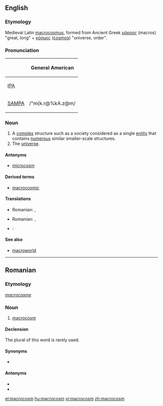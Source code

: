 ==English==
{{wikipedia}}

===Etymology===
Medieval Latin [[macrocosmus]], formed from Ancient Greek [[μάκρος]] (macros) "great, long" + [[κόσμος]] ([[cosmos]]) "universe, order".

===Pronunciation===
{| border=1 cellpadding=5
! !! General American
|-
| [[w:IPA|IPA]] || {{IPAchar|/ˈmæk.rəˌkɑ.zəm/}}
|-
| [[w:SAMPA|SAMPA]] || /"m{k.r@%kA.z@m/
|}

===Noun===
{{en-noun}}

# A [[complex]] structure such as a society considered as a single [[entity]] that contains [[numerous]] similar smaller-scale structures.
# The [[universe]].

====Antonyms====
*[[microcosm]]

====Derived terms====
*[[macrocosmic]]

====Translations====
{{trans-top|a complex structure containing smaller-scale structures}}
{{trans-mid}}
* Romanian: {{t-|ro|macrocosm|n}}, {{t|ro|macrocosmos|n}}
{{trans-bot}}

{{trans-top|a complex structure containing smaller-scale structures}}
{{trans-mid}}
* Romanian: {{t-|ro|macrocosm|n}}, {{t|ro|macrocosmos|n}}
{{trans-bot}}

{{checktrans-top}}
* {{ttbc|Dutch}}: {{t|nl|macrocosmos|m}}
{{trans-bot}}

====See also====
*[[macroworld]]

----

==Romanian==

===Etymology===
{{F.|ro}} ''[[macrocosme]]''

===Noun===
{{ro-noun|gend=n|pl=macrocosmuri}}

# [[#English|macrocosm]]

====Declension====
The plural of this word is rarely used.
{{ro-noun-inv|gend=n|def=macrocosmul|gd=macrocosmului}}

====Synonyms====
* {{l|ro|macrocosmos}}

====Antonyms====
* {{l|ro|microcosm}}
* {{l|ro|microcosmos}}

[[el:macrocosm]]
[[hu:macrocosm]]
[[vi:macrocosm]]
[[zh:macrocosm]]